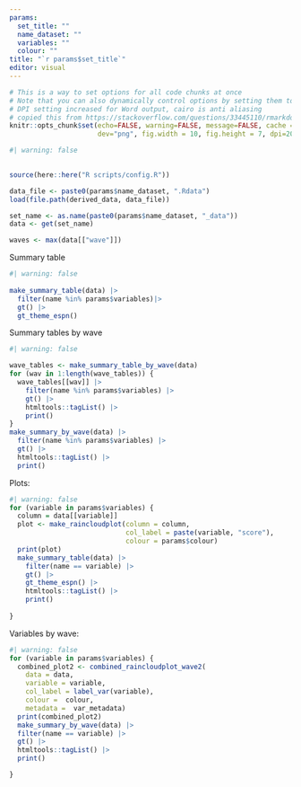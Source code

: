 ---
params: 
  set_title: ""
  name_dataset: "" 
  variables: ""
  colour: "" 
title: "`r params$set_title`"
editor: visual
---

```{r global_options, include=FALSE}
# This is a way to set options for all code chunks at once
# Note that you can also dynamically control options by setting them to a value
# DPI setting increased for Word output, cairo is anti aliasing
# copied this from https://stackoverflow.com/questions/33445110/rmarkdown-global-options-vs-opts-chunk we may want to change the figure options
knitr::opts_chunk$set(echo=FALSE, warning=FALSE, message=FALSE, cache = FALSE,
                      dev="png", fig.width = 10, fig.height = 7, dpi=200, dev.args=list(type="cairo"))
```

```{r}
#| warning: false 

  
source(here::here("R scripts/config.R")) 

data_file <- paste0(params$name_dataset, ".Rdata")
load(file.path(derived_data, data_file))

set_name <- as.name(paste0(params$name_dataset, "_data"))
data <- get(set_name)

waves <- max(data[["wave"]])
```

Summary table

```{r}
#| warning: false
  
make_summary_table(data) |> 
  filter(name %in% params$variables)|> 
  gt() |> 
  gt_theme_espn()
```

Summary tables by wave

```{r results='asis' }
#| warning: false

wave_tables <- make_summary_table_by_wave(data)
for (wav in 1:length(wave_tables)) {
  wave_tables[[wav]] |> 
    filter(name %in% params$variables) |> 
    gt() |> 
    htmltools::tagList() |> 
    print()
}
make_summary_by_wave(data) |> 
  filter(name %in% params$variables) |> 
  gt() |> 
  htmltools::tagList() |> 
  print()

```

Plots:

```{r}
#| warning: false
for (variable in params$variables) {
  column = data[[variable]]
  plot <- make_raincloudplot(column = column, 
                             col_label = paste(variable, "score"), 
                             colour = params$colour)
  print(plot)
  make_summary_table(data) |> 
    filter(name == variable) |> 
    gt() |> 
    gt_theme_espn() |> 
    htmltools::tagList() |> 
    print()
  
}
```

Variables by wave:

```{r results='asis' }
#| warning: false
for (variable in params$variables) {
  combined_plot2 <- combined_raincloudplot_wave2(
    data = data,
    variable = variable,
    col_label = label_var(variable), 
    colour =  colour,
    metadata =  var_metadata)
  print(combined_plot2)
  make_summary_by_wave(data) |> 
  filter(name == variable) |> 
  gt() |> 
  htmltools::tagList() |> 
  print()

}
```
